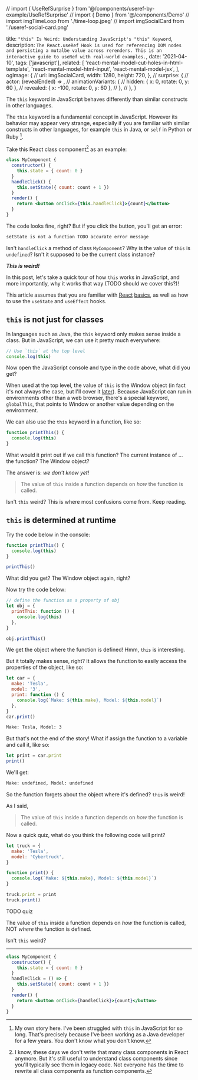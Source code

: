 // import { UseRefSurprise } from '@/components/useref-by-example/UseRefSurprise'
// import { Demo } from '@/components/Demo'
// import imgTimeLoop from './time-loop.jpeg'
// import imgSocialCard from './useref-social-card.png'

  title: `"this" Is Weird: Understanding JavaScript's "this" Keyword`,
  description: `The React.useRef Hook is used for referencing DOM nodes and persisting a mutalbe value across rerenders. This is an interactive guide to useRef with real-world examples.`,
  date: '2021-04-10',
  tags: ['javascript'],
  related: [
    'react-mental-model-cut-holes-in-html-template',
    'react-mental-model-html-input',
    'react-mental-model-jsx',
  ],
  ogImage: {
    // url: imgSocialCard,
    width: 1280,
    height: 720,
  },
  // surprise: {
  //   actor: (revealEnded) => <UseRefSurprise autoPlay={revealEnded} />,
  //   animationVariants: {
  //     hidden: { x: 0, rotate: 0, y: 60 },
  //     revealed: { x: -100, rotate: 0, y: 60 },
  //   },
  // },
}

<!--excerpt-->

The `this` keyword in JavaScript behaves differently than similar constructs in other languages.

<!--/excerpt-->

The `this` keyword is a fundamental concept in JavaScript. However its behavior may appear very strange, especially if you are familiar with similar constructs in other languages, for example `this` in Java, or `self` in Python or Ruby [^1].

Take this React class component[^2] as an example:

```jsx
class MyComponent {
  constructor() {
    this.state = { count: 0 }
  }
  handleClick() {
    this.setState({ count: count + 1 })
  }
  render() {
    return <button onClick={this.handleClick}>{count}</button>
  }
}
```

The code looks fine, right? But if you click the button, you'll get an error:

```html
setState is not a function TODO accurate error message
```

Isn't `handleClick` a method of class `MyComponent`? Why is the value of `this` is `undefined`? Isn't it supposed to be the current class instance?

**_This is weird!_**

In this post, let's take a quick tour of how `this` works in JavaScript, and more importantly, why it works that way (TODO should we cover this?)!

[^1]: My own story here. I've been struggled with `this` in JavaScript for so long. That's precisely because I've been working as a Java developer for a few years. You don't know what you don't know.
[^2]: I know, these days we don't write that many class components in React anymore. But it's still useful to understand class components since you'll typically see them in legacy code. Not everyone has the time to rewrite all class components as function components.

<NoticeBox title='Intended audience'>

This article assumes that you are familiar with [React](/posts/components-props-state) [basics](/posts/react-mental-model-cut-holes-in-html-template), as well as how to use the `useState` and `useEffect` hooks.

</NoticeBox>

## `this` is not just for classes

In languages such as Java, the `this` keyword only makes sense inside a class. But in JavaScript, we can use it pretty much everywhere:

```jsx
// Use `this` at the top level
console.log(this)
```

Now open the JavaScript console and type in the code above, what did you get?

When used at the top level, the value of `this` is the Window object (in fact it's not always the case, but I'll cover it [later](TODO)). Because JavaScript can run in environments other than a web browser, there's a special keyword, `globalThis`, that points to Window or another value depending on the environment.

We can also use the `this` keyword in a function, like so:

```jsx
function printThis() {
  console.log(this)
}
```

What would it print out if we call this function? The current instance of ... the function? The Window object?

The answer is: _we don't know yet!_

> The value of `this` inside a function depends on _how_ the function is called.

Isn't `this` weird? This is where most confusions come from. Keep reading.

## `this` is determined at runtime

Try the code below in the console:

```jsx
function printThis() {
  console.log(this)
}

printThis()
```

What did you get? The Window object again, right?

Now try the code below:

```jsx
// define the function as a property of obj
let obj = {
  printThis: function () {
    console.log(this)
  },
}

obj.printThis()
```

We get the object where the function is defined! Hmm, `this` is interesting.

But it totally makes sense, right? It allows the function to easily access the properties of the object, like so:

```jsx
let car = {
  make: 'Tesla',
  model: '3',
  print: function () {
    console.log(`Make: ${this.make}, Model: ${this.model}`)
  },
}
car.print()
```

```html
Make: Tesla, Model: 3
```

But that's not the end of the story! What if assign the function to a variable and call it, like so:

```jsx
let print = car.print
print()
```

We'll get:

```html
Make: undefined, Model: undefined
```

So the function forgets about the object where it's defined? `this` is weird!

As I said,

> The value of `this` inside a function depends on _how_ the function is called.

Now a quick quiz, what do you think the following code will print?

```jsx
let truck = {
  make: 'Tesla',
  model: 'Cybertruck',
}

function print() {
  console.log(`Make: ${this.make}, Model: ${this.model}`)
}

truck.print = print
truck.print()
```

TODO quiz

The value of `this` inside a function depends on _how_ the function is called, NOT _where_ the function is defined.

Isn't `this` weird?

---

```jsx
class MyComponent {
  constructor() {
    this.state = { count: 0 }
  }
  handleClick = () => {
    this.setState({ count: count + 1 })
  }
  render() {
    return <button onClick={handleClick}>{count}</button>
  }
}
```
